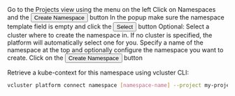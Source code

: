 
<Flow id="create-namespace-ui-no-template">
  <Step>
    Go to the <NavStep>Projects</NavStep> view using the menu on the left
  </Step>
  <Step>
    Click on Namespaces and the <Button>Create Namespace</Button> button
  </Step>
  <Step>
    In the popup make sure the namespace template field is empty and click the <Button>Select</Button> button
  </Step>
  <Step>
    Optional: Select a cluster where to create the namespace in. If no cluster is specified, the platform will automatically select one for you.
  </Step>
  <Step>
    Specify a name of the namespace at the top and optionally configure the namespace you want to create.
  </Step>
  <Step>
    Click on the <Button>Create Namespace</Button> button
  </Step>
  <Step>

Retrieve a kube-context for this namespace using vcluster CLI:
```bash
vcluster platform connect namespace [namespace-name] --project my-project
```

  </Step>
</Flow>
